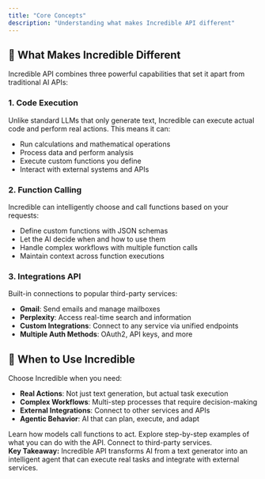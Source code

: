 ```yaml
---
title: "Core Concepts"
description: "Understanding what makes Incredible API different"
---
```


## 🎯 **What Makes Incredible Different**

Incredible API combines three powerful capabilities that set it apart from traditional AI APIs:

### 1. **Code Execution**
Unlike standard LLMs that only generate text, Incredible can execute actual code and perform real actions. This means it can:
- Run calculations and mathematical operations
- Process data and perform analysis
- Execute custom functions you define
- Interact with external systems and APIs

### 2. **Function Calling**
Incredible can intelligently choose and call functions based on your requests:
- Define custom functions with JSON schemas
- Let the AI decide when and how to use them
- Handle complex workflows with multiple function calls
- Maintain context across function executions

### 3. **Integrations API**
Built-in connections to popular third-party services:
- **Gmail**: Send emails and manage mailboxes
- **Perplexity**: Access real-time search and information
- **Custom Integrations**: Connect to any service via unified endpoints
- **Multiple Auth Methods**: OAuth2, API keys, and more

## 🚀 **When to Use Incredible**

Choose Incredible when you need:
- **Real Actions**: Not just text generation, but actual task execution
- **Complex Workflows**: Multi-step processes that require decision-making
- **External Integrations**: Connect to other services and APIs
- **Agentic Behavior**: AI that can plan, execute, and adapt

<div style={{ display: 'grid', gridTemplateColumns: 'repeat(3, minmax(0, 1fr))', gap: '16px' }}>
  <Card title="Taking Actions" icon="wrench" href="/guides/taking-actions-overview">
    Learn how models call functions to act.
  </Card>
  <Card title="Examples" icon="file-code" href="/examples/hello-incredible">
    Explore step-by-step examples of what you can do with the API.
  </Card>
  <Card title="Integrations API" icon="link" href="/guides/integrations-api">
    Connect to third-party services.
  </Card>
</div>

<div style={{ border: '1px solid #FF6200', borderRadius: '12px', padding: '16px', margin: '16px 0', background: 'rgba(255, 98, 0, 0.08)' }}>
  <strong>Key Takeaway:</strong> Incredible API transforms AI from a text generator into an intelligent agent that can execute real tasks and integrate with external services.
</div>



